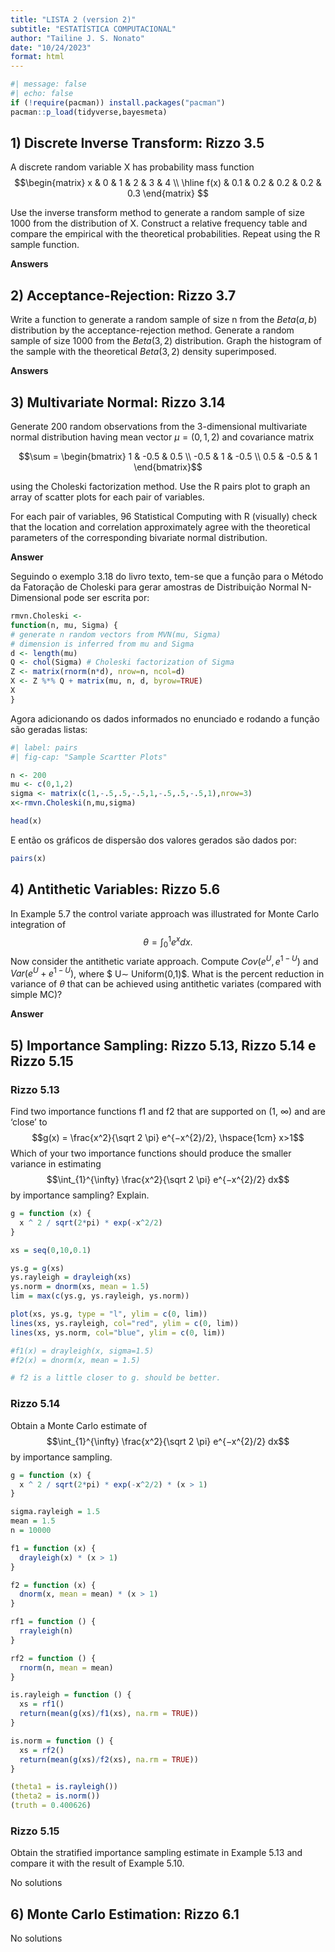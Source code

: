 ```yaml
---
title: "LISTA 2 (version 2)"
subtitle: "ESTATÍSTICA COMPUTACIONAL"
author: "Tailine J. S. Nonato"
date: "10/24/2023"
format: html
---
```


```r
#| message: false
#| echo: false
if (!require(pacman)) install.packages("pacman")
pacman::p_load(tidyverse,bayesmeta)
```

## 1) Discrete Inverse Transform: Rizzo 3.5
A discrete random variable X has probability mass function
$$\begin{matrix}
 x & 0 & 1 & 2 & 3 & 4 \\ \hline 
 f(x) & 0.1 & 0.2 & 0.2 & 0.2 & 0.3
\end{matrix}
$$ 

Use the inverse transform method to generate a random sample of size 1000 from the distribution of X. Construct a relative frequency table and compare the empirical with the theoretical probabilities. Repeat using the R sample function.

**Answers**

## 2) Acceptance-Rejection: Rizzo 3.7
Write a function to generate a random sample of size n from the $Beta(a, b)$ distribution by the acceptance-rejection method. Generate a random sample of size 1000 from the $Beta(3,2)$ distribution. Graph the histogram of the sample with the theoretical $Beta(3,2)$ density superimposed.

**Answers**

## 3) Multivariate Normal: Rizzo 3.14

Generate 200 random observations from the 3-dimensional multivariate normal distribution having mean vector $\mu = (0, 1, 2)$ and covariance matrix 

$$\sum =
\begin{bmatrix} 
1    & -0.5 & 0.5 \\
-0.5 &  1   & -0.5 \\
0.5  & -0.5 & 1
\end{bmatrix}$$ 

using the Choleski factorization method. Use the R pairs plot to graph an array of scatter plots for each pair of variables.

For each pair of variables, 96 Statistical Computing with R (visually) check that the location and correlation approximately agree with the theoretical parameters of the corresponding bivariate normal distribution.

**Answer**

Seguindo o exemplo 3.18 do livro texto, tem-se que a função para o Método da Fatoração de Choleski para gerar amostras de Distribuição Normal N-Dimensional pode ser escrita por:

```r
rmvn.Choleski <-
function(n, mu, Sigma) {
# generate n random vectors from MVN(mu, Sigma)
# dimension is inferred from mu and Sigma
d <- length(mu) 
Q <- chol(Sigma) # Choleski factorization of Sigma
Z <- matrix(rnorm(n*d), nrow=n, ncol=d)
X <- Z %*% Q + matrix(mu, n, d, byrow=TRUE)
X
}

```

Agora adicionando os dados informados no enunciado e rodando a função são geradas listas:

```r
#| label: pairs
#| fig-cap: "Sample Scartter Plots"

n <- 200
mu <- c(0,1,2)
sigma <- matrix(c(1,-.5,.5,-.5,1,-.5,.5,-.5,1),nrow=3)
x<-rmvn.Choleski(n,mu,sigma)

head(x)
```

E então os gráficos de dispersão dos valores gerados são dados por:

```r
pairs(x)
```

## 4) Antithetic Variables: Rizzo 5.6
In Example 5.7 the control variate approach was illustrated for Monte Carlo integration of
$$θ = \int_{0}^{1} e^x dx.$$
Now consider the antithetic variate approach. Compute $Cov(e^U , e^{1−U} )$ and
$Var(e^U + e^{1−U} )$, where $ U∼ Uniform(0,1)$. What is the percent reduction in
variance of $\theta$ that can be achieved using antithetic variates (compared with simple MC)?

**Answer**

## 5) Importance Sampling: Rizzo 5.13, Rizzo 5.14 e Rizzo 5.15

### Rizzo 5.13
Find two importance functions f1 and f2 that are supported on (1, ∞) and
are ‘close’ to
$$g(x) = \frac{x^2}{\sqrt 2 \pi} e^{−x^{2}/2}, \hspace{1cm} x>1$$
Which of your two importance functions should produce the smaller variance in estimating
$$\int_{1}^{\infty} \frac{x^2}{\sqrt 2 \pi} e^{−x^{2}/2} dx$$
by importance sampling? Explain.

```r
g = function (x) {
  x ^ 2 / sqrt(2*pi) * exp(-x^2/2)
}

xs = seq(0,10,0.1)

ys.g = g(xs)
ys.rayleigh = drayleigh(xs)
ys.norm = dnorm(xs, mean = 1.5)
lim = max(c(ys.g, ys.rayleigh, ys.norm))

plot(xs, ys.g, type = "l", ylim = c(0, lim))
lines(xs, ys.rayleigh, col="red", ylim = c(0, lim))
lines(xs, ys.norm, col="blue", ylim = c(0, lim))

#f1(x) = drayleigh(x, sigma=1.5)
#f2(x) = dnorm(x, mean = 1.5)

# f2 is a little closer to g. should be better.
```

### Rizzo 5.14
Obtain a Monte Carlo estimate of
$$\int_{1}^{\infty} \frac{x^2}{\sqrt 2 \pi} e^{−x^{2}/2} dx$$
by importance sampling.
```r
g = function (x) {
  x ^ 2 / sqrt(2*pi) * exp(-x^2/2) * (x > 1)
}

sigma.rayleigh = 1.5
mean = 1.5
n = 10000

f1 = function (x) {
  drayleigh(x) * (x > 1)
}

f2 = function (x) {
  dnorm(x, mean = mean) * (x > 1)
}

rf1 = function () {
  rrayleigh(n)
}

rf2 = function () {
  rnorm(n, mean = mean)
}

is.rayleigh = function () {
  xs = rf1()
  return(mean(g(xs)/f1(xs), na.rm = TRUE))  
}

is.norm = function () {
  xs = rf2()
  return(mean(g(xs)/f2(xs), na.rm = TRUE))  
}

(theta1 = is.rayleigh())
(theta2 = is.norm())
(truth = 0.400626)
```

### Rizzo 5.15
Obtain the stratified importance sampling estimate in Example 5.13 and compare it with the result of Example 5.10.

No solutions

## 6) Monte Carlo Estimation: Rizzo 6.1

No solutions